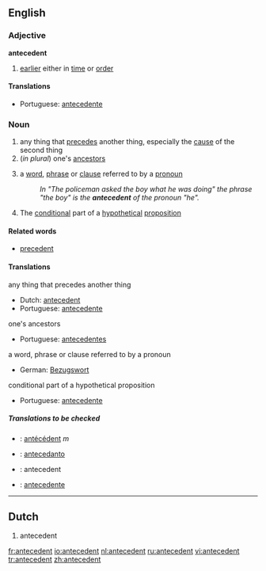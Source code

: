 ==English==
===Adjective===
'''antecedent'''
# [[earlier]] either in [[time]] or [[order]]

====Translations====
{{top}}
{{mid}}
*Portuguese: [[antecedente]]
{{bottom}}

===Noun===
{{en-noun}}

# any thing that [[precede]]s another thing, especially the [[cause]] of the second thing
#(''in plural'') one's [[ancestor]]s
#{{grammar}} a [[word]], [[phrase]] or [[clause]] referred to by a [[pronoun]]
#: ''In "The policeman asked the boy what he was doing" the phrase "the boy" is the '''antecedent''' of the pronoun "he".''
#{{logic}} The [[conditional]] part of a [[hypothetical]] [[proposition]]
{{wikipedia}}

====Related words====
* [[precedent]]

====Translations====
;any thing that precedes another thing
{{top}}
{{mid}}
*Dutch: [[antecedent]] {{n}}
*Portuguese: [[antecedente]] {{m}}
{{bottom}}

;one's ancestors
{{top}}
{{mid}}
*Portuguese: [[antecedentes]] {{m}} {{p}}
{{bottom}}

;a word, phrase or clause referred to by a pronoun
{{top}}
*German: [[Bezugswort]] {{n}}
{{mid}}
{{bottom}}

;conditional part of a hypothetical proposition
{{top}}
{{mid}}
*Portuguese: [[antecedente]] {{m}}
{{bottom}}

=====Translations to be checked=====
{{checktrans}}
*{{ttbc|French}}: [[antécédent]] ''m''
*{{ttbc|Ido}} : [[antecedanto]]
*{{ttbc|Latin}}: antecedent
*{{ttbc|Spanish}}: [[antecedente]]
----

==Dutch==
# antecedent

[[fr:antecedent]]
[[io:antecedent]]
[[nl:antecedent]]
[[ru:antecedent]]
[[vi:antecedent]]
[[tr:antecedent]]
[[zh:antecedent]]